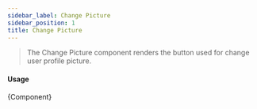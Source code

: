 ```yaml
---
sidebar_label: Change Picture
sidebar_position: 1
title: Change Picture
---
```


> The Change Picture component  renders the button used for change user profile picture.


<Logged><ChangePicture/></Logged>

#### Usage
 <CodeBlock className="language-jsx">{Component}</CodeBlock>